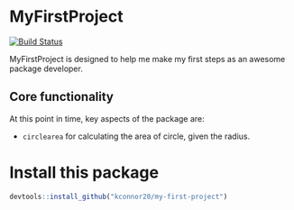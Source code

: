 # MyFirstProject
[![Build Status](https://travis-ci.org/kconnor20/my-first-project.svg?branch=master)](https://travis-ci.org/kconnor20/my-first-project)

MyFirstProject is designed to help me make my first steps as an awesome package developer.

## Core functionality
At this point in time, key aspects of the package are:

- `circlearea` for calculating the area of circle, given the radius.


# Install this package
```r
devtools::install_github("kconnor20/my-first-project")
```
